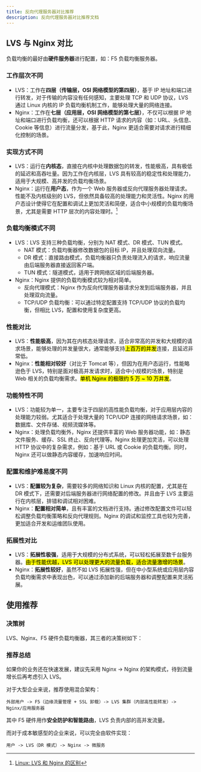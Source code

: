 ```yaml
---
title: 反向代理服务器对比推荐
description: 反向代理服务器对比推荐文档
---
```


## LVS 与 Nginx 对比

<Callout type="info">
负载均衡的最好由<b>硬件服务器</b>进行配置，如：F5 负载均衡服务器。
</Callout>

### 工作层次不同

- LVS：工作在<b>四层（传输层，OSI 网络模型的第四层）</b>，基于 IP 地址和端口进行转发，对于传输的内容没有任何感知，主要处理 TCP 和 UDP 协议，LVS 通过 Linux 内核的 IP 负载均衡机制工作，能够处理大量的网络连接。
- Nginx：工作在<b>七层（应用层，OSI 网络模型的第七层）</b>，不仅可以根据 IP 地址和端口进行负载均衡，还可以根据 HTTP 请求的内容（如：URL、头信息、Cookie 等信息）进行流量分发，基于此，Nginx 更适合需要对请求进行精细化控制的场景。

### 实现方式不同

- LVS：运行在<b>内核态</b>，直接在内核中处理数据包的转发，性能极高，具有极低的延迟和高吞吐量。因为工作在内核层，LVS 具有较高的稳定性和处理能力，适用于大规模、高并发的负载均衡场景。
- Nginx：运行在<b>用户态</b>，作为一个 Web 服务器或反向代理服务器处理请求。性能不及内核级别的 LVS，但依然具备较高的处理能力和灵活性。Nginx 的用户态设计使得它在配置和调试上更加灵活和简便，适合中小规模的负载均衡场景，尤其是需要 HTTP 层次的内容处理时。[^1]

### 负载均衡模式不同

- LVS：LVS 支持三种负载均衡，分别为 NAT 模式、DR 模式、TUN 模式。
    - NAT 模式：负载均衡器修改数据包的目标 IP，并且处理双向流量。
    - DR 模式：直接路由模式，负载均衡器只负责处理流入的请求，响应流量由后端服务器直接返回客户端。
    - TUN 模式：隧道模式，适用于跨网络区域的后端服务器。
- Nginx：Nginx 提供的负载均衡模式较为相对简单。
    - 反向代理模式：Nginx 作为反向代理服务器请求分发到后端服务器，并且处理双向流量。
    - TCP/UDP 负载均衡：可以通过特定配置支持 TCP/UDP 协议的负载均衡，但相比 LVS，配置和使用复杂度更高。

### 性能对比

- LVS：<b>性能极高</b>，因为其在内核态处理请求，适合非常高的并发和大规模的请求场景，能够处理的并发量很大，通常能够支持<mark>上百万的并发</mark>连接，且延迟非常低。
- Nginx：<b>性能相对较好</b>（对比于 Tomcat 等），但因为在用户态运行，性能略逊色于 LVS，特别是面对极高并发请求时，适合中小规模的场景，特别是 Web 相关的负载均衡需求。<mark>单机 Nginx 的极限约 5 万 ~ 10 万并发</mark>。

### 功能特性不同

- LVS：功能较为单一，主要专注于四层的高性能负载均衡，对于应用层内容的处理能力较弱。尤其适合于处理大量的 TCP/UDP 连接的网络请求场景，如：数据库、文件存储、视频流媒体等。
- Nginx：处理负载均衡外，Nginx 还提供丰富的 Web 服务器功能，如：静态文件服务、缓存、SSL 终止、反向代理等。Nginx 处理更加灵活，可以处理 HTTP 协议中的复杂需求，例如：基于 URL 或 Cookie 的负载均衡。同时，Nginx 还可以做静态内容缓存，加速响应时间。

### 配置和维护难易度不同

- LVS：<b>配置较为复杂</b>，需要较多的网络知识和 Linux 内核的配置，尤其是在 DR 模式下，还需要对后端服务器进行网络配置的修改。并且由于 LVS 主要运行在内核层，排错和调试相对困难。
- Nginx：<b>配置相对简单</b>，且有丰富的文档进行支持。通过修改配置文件可以轻松调整负载均衡策略和反向代理规则。Nginx 的调试和监控工具也较为完善，更加适合开发和运维团队使用。

### 拓展性对比

- LVS：<b>拓展性极强</b>，适用于大规模的分布式系统，可以轻松拓展至数千台服务器。<mark>由于性能优越，LVS 可以处理更大的流量负载，适合流量激增的场景</mark>。
- Nginx：<b>拓展性较好</b>，虽然不如 LVS 拓展性强，但在中小型系统或应用层内容负载均衡需求中表现出色，可以通过添加新的后端服务器和调整配置来灵活拓展。

## 使用推荐

### 决策树

LVS、Nginx、F5 硬件负载均衡器，其三者的决策树如下：

<Mermaid chart="
graph TD
    A[业务是否要求 99.99% SLA?] 
    -->|是| B[选择 F5]
    A -->|否| C[是否超大规模并发?]
    C -->|是| D[选择 LVS]
    C -->|否| E[是否需要高级 L7 功能?]
    E -->|是| F[考虑 Nginx/云负载均衡]
    E -->|否| G[LVS 或 Nginx 均可]
"/>

### 推荐总结

如果你的业务还在快速发展，建议先采用 Nginx -> Nginx 的架构模式，待到流量增长后再考虑引入 LVS。

对于大型企业来说，推荐使用混合架构：

```text
外部用户 -> F5（边缘流量管理 + SSL 卸载）-> LVS 集群（内部高性能转发）-> Nginx/应用服务器
```

其中 F5 硬件用作<b>安全防护和智能路由</b>，LVS 负责内部的高并发流量。

而对于成本敏感型的企业来说，可以完全由软件实现：

```text
用户 -> LVS（DR 模式）-> Nginx -> 微服务
```

[^1]:[Linux: LVS 和 Nginx 的区别](https://www.cnblogs.com/kyle-7Qc/p/18445143)